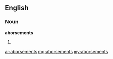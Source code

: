 ==English==

===Noun===
'''aborsements'''

# {{plural of|[[aborsement]]}}

[[ar:aborsements]]
[[mg:aborsements]]
[[my:aborsements]]